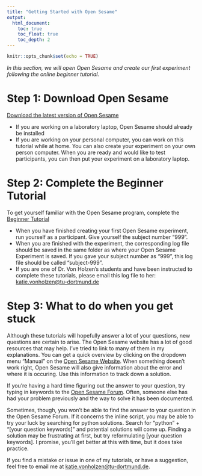 ```yaml
---
title: "Getting Started with Open Sesame"
output:
  html_document:
    toc: true
    toc_float: true
    toc_depth: 2
---
```


```r
knitr::opts_chunk$set(echo = TRUE)
```


*In this section, we will open Open Sesame and create our first experiment following the online beginner tutorial.*

# Step 1: Download Open Sesame

[Download the latest version of Open Sesame](https://osdoc.cogsci.nl/3.2/download/)

* If you are working on a laboratory laptop, Open Sesame should already be installed
* If you are working on your personal computer, you can work on this tutorial while at home. You can also create your experiment on your own person computer. When you are ready and would like to test participants, you can then put your experiment on a laboratory laptop.

# Step 2: Complete the Beginner Tutorial

To get yourself familiar with the Open Sesame program, complete the [Beginner Tutorial](https://osdoc.cogsci.nl/3.2/tutorials/beginner/)

* When you have finished creating your first Open Sesame experiment, run yourself as a participant. Give yourself the subject number “999”. 
* When you are finished with the experiment, the corresponding log file should be saved in the same folder as where your Open Sesame Experiment is saved. If you gave your subject number as “999”, this log file should be called “subject-999”.
* If you are one of Dr. Von Holzen's students and have been instructed to complete these tutorials, please email this log file to her: [katie.vonholzen@tu-dortmund.de](<mailto:katie.vonholzen@tu-dortmund.de?subject=Hyperlinks>)

# Step 3: What to do when you get stuck

Although these tutorials will hopefully answer a lot of your questions, new questions are certain to arise. The Open Sesame website has a lot of good resources that may help. I've tried to link to many of them in my explanations. You can get a quick overview by clicking on the dropdown menu "Manual" on the [Open Sesame Website](https://osdoc.cogsci.nl/3.2/). When something doesn't work right, Open Sesame will also give information about the error and where it is occuring. Use this information to track down a solution.

If you're having a hard time figuring out the answer to your question, try typing in keywords to the [Open Sesame Forum](https://forum.cogsci.nl/categories/opensesame). Often, someone else has had your problem previously and the way to solve it has been documented.

Sometimes, though, you won't be able to find the answer to your question in the Open Sesame Forum. If it concerns the inline script, you may be able to try your luck by searching for python solutions. Search for "python" + "[your question keywords]" and potential solutions will come up. Finding a solution may be frustrating at first, but try reformulating [your question keywords]. I promise, you'll get better at this with time, but it does take practice.

If you find a mistake or issue in one of my tutorials, or have a suggestion, feel free to email me at  [katie.vonholzen@tu-dortmund.de](<mailto:katie.vonholzen@tu-dortmund.de?subject=Hyperlinks>).
